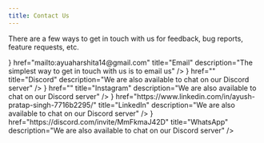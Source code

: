 ```yaml
---
title: Contact Us
---
```



There are a few ways to get in touch with us for feedback, bug reports, feature requests, etc.

<Cards>
  <Card
    icon={<svg className="size-4" xmlns="http://www.w3.org/2000/svg" viewBox="0 0 256 256"><rect width="256" height="256" fill="none"/><line x1="108" y1="148" x2="160" y2="96" fill="none" stroke="currentColor" strokeLinecap="round" strokeLinejoin="round" strokeWidth="16"/><path d="M223.69,42.18a8,8,0,0,0-9.87-9.87l-192,58.22a8,8,0,0,0-1.25,14.93L108,148l42.54,87.42a8,8,0,0,0,14.93-1.25Z" fill="none" stroke="currentColor" strokeLinecap="round" strokeLinejoin="round" strokeWidth="16"/></svg>}
    href="mailto:ayuaharshita14@gmail.com"
    title="Email"
    description="The simplest way to get in touch with us is to email us"
  />
  <Card
    icon={<svg className="size-4" xmlns="http://www.w3.org/2000/svg" viewBox="0 0 256 256"><rect width="256" height="256" fill="none"/><circle fill="currentColor" cx="92" cy="140" r="12"/><circle fill="currentColor" cx="164" cy="140" r="12"/><path d="M153.44,73.69l5-19.63a8.1,8.1,0,0,1,9.21-6L203.69,54A8.08,8.08,0,0,1,210.23,60l29.53,116.37a8,8,0,0,1-4.55,9.24l-67,29.7a8.15,8.15,0,0,1-11-4.56L147,183.06" fill="none" stroke="currentColor" strokeLinecap="round" strokeLinejoin="round" strokeWidth="16"/><path d="M102.56,73.69l-5-19.63a8.1,8.1,0,0,0-9.21-6L52.31,54A8.08,8.08,0,0,0,45.77,60L16.24,176.35a8,8,0,0,0,4.55,9.24l67,29.7a8.15,8.15,0,0,0,11-4.56L109,183.06" fill="none" stroke="currentColor" strokeLinecap="round" strokeLinejoin="round" strokeWidth="16"/><path d="M80,78.31A178.94,178.94,0,0,1,128,72a178.94,178.94,0,0,1,48,6.31" fill="none" stroke="currentColor" strokeLinecap="round" strokeLinejoin="round" strokeWidth="16"/><path d="M176,177.69A178.94,178.94,0,0,1,128,184a178.94,178.94,0,0,1-48-6.31" fill="none" stroke="currentColor" strokeLinecap="round" strokeLinejoin="round" strokeWidth="16"/></svg>}
    href=""
    title="Discord"
    description="We are also available to chat on our Discord server"
  />
  <Card
    icon={<svg className="size-4" xmlns="http://www.w3.org/2000/svg" viewBox="0 0 256 256">
  <rect width="256" height="256" fill="none"/>
  <rect x="48" y="48" width="160" height="160" rx="32" fill="none" stroke="currentColor" strokeLinecap="round" strokeLinejoin="round" strokeWidth="16"/>
  <circle cx="128" cy="128" r="40" fill="none" stroke="currentColor" strokeLinecap="round" strokeLinejoin="round" strokeWidth="16"/>
  <circle cx="180" cy="76" r="12" fill="currentColor"/>
</svg>
}
    href=""
    title="Instagram"
    description="We are also available to chat on our Discord server"
  />
  <Card
    icon={<svg className="size-4" xmlns="http://www.w3.org/2000/svg" viewBox="0 0 256 256">
  <rect width="256" height="256" fill="none"/>
  <rect x="48" y="48" width="160" height="160" rx="24" fill="none" stroke="currentColor" strokeLinecap="round" strokeLinejoin="round" strokeWidth="16"/>
  <line x1="96" y1="112" x2="96" y2="176" fill="none" stroke="currentColor" strokeLinecap="round" strokeLinejoin="round" strokeWidth="16"/>
  <circle cx="96" cy="80" r="12" fill="currentColor"/>
  <line x1="160" y1="112" x2="160" y2="176" fill="none" stroke="currentColor" strokeLinecap="round" strokeLinejoin="round" strokeWidth="16"/>
  <path d="M160,136a24,24,0,0,1,48,0v40" fill="none" stroke="currentColor" strokeLinecap="round" strokeLinejoin="round" strokeWidth="16"/>
</svg>
}
    href="https://www.linkedin.com/in/ayush-pratap-singh-7716b2295/"
    title="LinkedIn"
    description="We are also available to chat on our Discord server"
  />
  <Card
    icon={<svg className="size-4" xmlns="http://www.w3.org/2000/svg" viewBox="0 0 256 256">
  <rect width="256" height="256" fill="none"/>
  <path d="M128,24A104,104,0,0,0,24,128a103.09,103.09,0,0,0,15.31,54.13L24,232l49.87-15.28A103.09,103.09,0,0,0,128,232a104,104,0,0,0,0-208Zm0,168a63.77,63.77,0,0,1-34.12-9.93l-22.15,6.79,6.74-22.08A64.15,64.15,0,1,1,128,192Z" fill="none" stroke="currentColor" strokeLinecap="round" strokeLinejoin="round" strokeWidth="16"/>
  <path d="M168,160a24,24,0,0,0-24-24,23.85,23.85,0,0,0-16.72,7.28,3.83,3.83,0,0,1-4.91.39L112,144a3.8,3.8,0,0,1-.39-5L118,129.69A3.88,3.88,0,0,1,124,128a8.18,8.18,0,0,1,8,8,8.35,8.35,0,0,1-2.36,5.65,40.36,40.36,0,0,0,3.27,6.18,40.28,40.28,0,0,0,6.18,3.28,8.38,8.38,0,0,1,5.65-2.37A8.18,8.18,0,0,1,168,160Z" fill="none" stroke="currentColor" strokeLinecap="round" strokeLinejoin="round" strokeWidth="16"/>
</svg>
}
    href="https://discord.com/invite/MmFkmaJ42D"
    title="WhatsApp"
    description="We are also available to chat on our Discord server"
  />
</Cards>